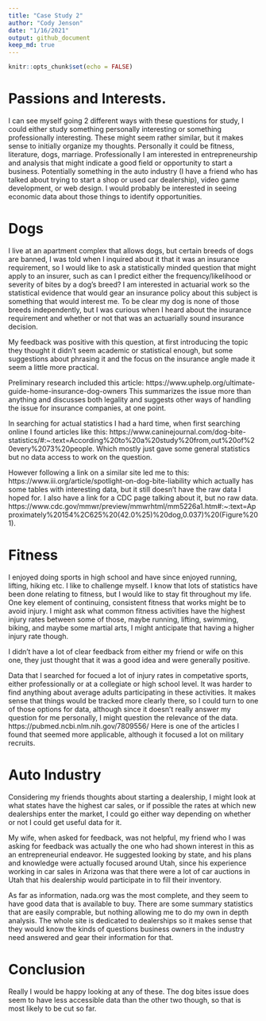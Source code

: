 ```yaml
---
title: "Case Study 2"
author: "Cody Jenson"
date: "1/16/2021"
output: github_document
keep_md: true
---
```


```r
knitr::opts_chunk$set(echo = FALSE)
```

# Passions and Interests.

I can see myself going 2 different ways with these questions for study, I could either study something personally interesting or something professionally interesting. These might seem rather similar, but it makes sense to initially organize my thoughts. Personally it could be fitness, literature, dogs, marriage. Professionally I am interested in entrepreneurship and analysis that might indicate a good field or opportunity to start a business. Potentially something in the auto industry (I have a friend who has talked about trying to start a shop or used car dealership), video game development, or web design. I would probably be interested in seeing economic data about those things to identify opportunities.

# Dogs

I live at an apartment complex that allows dogs, but certain breeds of dogs are banned, I was told when I inquired about it that it was an insurance requirement, so I would like to ask a statistically minded question that might apply to an insurer, such as can I predict either the frequency/likelihood or severity of bites by a dog's breed? I am interested in actuarial work so the statistical evidence that would gear an insurance policy about this subject is something that would interest me. To be clear my dog is none of those breeds independently, but I was curious when I heard about the insurance requirement and whether or not that was an actuarially sound insurance decision.

My feedback was positive with this question, at first introducing the topic they thought it didn't seem academic or statistical enough, but some suggestions about phrasing it and the focus on the insurance angle made it seem a little more practical.

Preliminary research included this article: https://www.uphelp.org/ultimate-guide-home-insurance-dog-owners
This summarizes the issue more than anything and discusses both legality and suggests other ways of handling the issue for insurance companies, at one point.

In searching for actual statistics I had a hard time, when first searching online I found articles like this:
https://www.caninejournal.com/dog-bite-statistics/#:~:text=According%20to%20a%20study%20from,out%20of%20every%2073%20people.
Which mostly just gave some general statistics but no data access to work on the question.

However following a link on a similar site led me to this: 
https://www.iii.org/article/spotlight-on-dog-bite-liability
which actually has some tables with interesting data, but it still doesn't have the raw data I hoped for. I also have a link for a CDC page talking about it, but no raw data.
https://www.cdc.gov/mmwr/preview/mmwrhtml/mm5226a1.htm#:~:text=Approximately%20154%2C625%20(42.0%25)%20dog,0.037)%20(Figure%201).

# Fitness

I enjoyed doing sports in high school and have since enjoyed running, lifting, hiking etc. I like to challenge myself. I know that lots of statistics have been done relating to fitness, but I would like to stay fit throughout my life. One key element of continuing, consistent fitness that works might be to avoid injury. I might ask what common fitness activities have the highest injury rates between some of those, maybe running, lifting, swimming, biking, and maybe some martial arts, I might anticipate that having a higher injury rate though.

I didn't have a lot of clear feedback from either my friend or wife on this one, they just thought that it was a good idea and were generally positive.

Data that I searched for focued a lot of injury rates in competative sports, either professionally or at a collegiate or high school level. It was harder to find anything about average adults participating in these activities. It makes sense that things would be tracked more clearly there, so I could turn to one of those options for data, although since it doesn't really answer my question for me personally, I might question the relevance of the data.
https://pubmed.ncbi.nlm.nih.gov/7809556/
Here is one of the articles I found that seemed more applicable, although it focused a lot on military recruits.

# Auto Industry

Considering my friends thoughts about starting a dealership, I might look at what states have the highest car sales, or if possible the rates at which new dealerships enter the market, I could go either way depending on whether or not I could get useful data for it.

My wife, when asked for feedback, was not helpful, my friend who I was asking for feedback was actually the one who had shown interest in this as an entrepreneurial endeavor. He suggested looking by state, and his plans and knowledge were actually focused around Utah, since his experience working in car sales in Arizona was that there were a lot of car auctions in Utah that his dealership would participate in to fill their inventory.

As far as information, nada.org was the most complete, and they seem to have good data that is available to buy. There are some summary statistics that are easily comprable, but nothing allowing me to do my own in depth analysis. The whole site is dedicated to dealerships so it makes sense that they would know the kinds of questions business owners in the industry need answered and gear their information for that.

# Conclusion

Really I would be happy looking at any of these. The dog bites issue does seem to have less accessible data than the other two though, so that is most likely to be cut so far.


